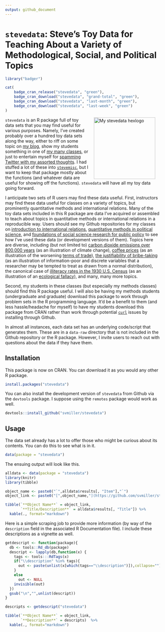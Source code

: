 ```yaml
---
output: github_document
---
```


# `stevedata`: Steve's Toy Data for Teaching About a Variety of Methodological, Social, and Political Topics

```r
library("badger")
```

```r
cat(
	badge_cran_release("stevedata", "green"),
	badge_cran_download("stevedata", "grand-total", "green"),
	badge_cran_download("stevedata", "last-month", "green"),
	badge_cran_download("stevedata", "last-week", "green")
)
```

<img src="http://svmiller.com/images/stevedata-hexlogo.png" alt="My stevedata  hexlogo" align="right" width="200" style="padding: 0 15px; float: right;"/>

`stevedata` is an R package full of toy data sets that you may find useful for various purposes. Namely, I've created probably over a hundred toy data sets along the way, either to riff on some topic on [my blog](http://svmiller.com/blog/), show my students something in one of [my many classes](http://svmiller.com/teaching/), or just to entertain myself for [spamming Twitter with my assorted thoughts](https://twitter.com/stevenvmiller). I had stuffed a lot of these into [`stevemisc`](https://github.com/svmiller/stevemisc), but I want to keep that package mostly about the functions (and whatever data are useful for showing off the functions). `stevedata` will have all my toy data going forward. 

I anticipate two sets of R users may find these data useful. First, instructors may find these data useful for classes on a variety of topics, but prominently quantitative methods and international relations. Many of the toy data sets included in this R package are data I've acquired or assembled to teach about topics in quantitative methods or international relations in a reproducible way. Users should see my Github repositories for my classes on [introduction to international relations](https://github.com/svmiller/posc1020), [quantitative methods in political science](https://github.com/svmiller/posc3410), and [foundations of social science research for public policy](https://github.com/svmiller/post8000) to see how I've used these data (or development versions of them). Topics here are diverse, including (but not limited to) [carbon dioxide emissions over 800,000 years](https://github.com/svmiller/stevedata/blob/master/man/co2emissions.Rd) (as an illustration of climate change), [coffee prices](https://github.com/svmiller/stevedata/blob/master/man/coffee_price.Rd) (as an illustration of the worsening [terms of trade](https://www.economicsonline.co.uk/Global_economics/Terms_of_trade.html#:~:text=A%20worsening%20terms%20of%20trade,the%20price%20of%20manufactured%20goods.)), [the justifiability of bribe-taking](https://github.com/svmiller/stevedata/blob/master/man/wvs_justifbribe.Rd) (as an illustration of information-poor and discrete variables that a researcher may be tempted to treat as drawn from a normal distribution), the canonical case of [illiteracy rates in the 1930 U.S. Census](https://github.com/svmiller/stevedata/blob/master/man/illiteracy30.Rd) (as an illustration of an [ecological fallacy](https://www.britannica.com/science/ecological-fallacy)), and many, many more topics.

Second, my students in these classes (but especially my methods classes) should find this R package useful. I will also be having my methods students (undergraduate and graduate) download this package to work through problem sets in the R programming language. It'd be a benefit to them (and less hassle/headache for myself) to have my students download this package from CRAN rather than work through potential [`curl`](https://curl.se) issues by installing through Github.

In almost all instances, each data set has an underlying code/script that generates them. These are in a `data-raw` directory that is not included in the Github repository or the R package. However, I invite users to reach out with questions about the data if they have them.

## Installation

This package is now on CRAN. You can download it as you would any other R package.

```r
install.packages("stevedata")
```

You can also install the development version of `stevedata` from Github via the `devtools` package. I suppose using the `remotes` package would work as well.

```r
devtools::install_github("svmiller/stevedata")
```

## Usage

The data set already has a lot to offer those who might be curious about its contents. You can do this to see what is in it.

```r
data(package = "stevedata")
```

The ensuing output will look like this.

```r
alldata <- data(package = "stevedata")
library(knitr)
library(tibble)

object_name <- paste0("`",alldata$results[, "Item"],"`")
object_link <- paste0("[",object_name,"](https://github.com/svmiller/stevedata/blob/master/man/",alldata$results[, "Item"],".Rd)")

tibble(`**Object Name**` = object_link,
       `**Title/Description**` = alldata$results[, "Title"]) %>%
  kable(., format="markdown")
```

Here is a simple scraping job to provide more information (by way of the `description` field in the associated R Documentation file). I include these descriptions as a vignette as well.

```r
getdescript <- function(package){
  db <- tools::Rd_db(package)
  descript <- lapply(db,function(x) {
    tags <- tools:::RdTags(x)
    if("\\description" %in% tags){
      out <- paste(unlist(x[which(tags=="\\description")]),collapse="")
    }
    else
      out <- NULL
    invisible(out)
  })
  gsub("\n","",unlist(descript))
}

descripts <- getdescript("stevedata")

tibble(`**Object Name**` = object_link,
       `**Description**` = descripts)  %>%
  kable(., format="markdown")

```
